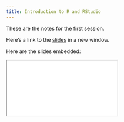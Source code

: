 ```yaml
---
title: Introduction to R and RStudio
---
```


These are the notes for the first session.

Here's a link to the [slides](/slides/01-foundations/01-intro/index.qmd){target="_blank"} in a new window.

Here are the slides embedded:

<iframe class="slide-deck ar3x2" src="/slides/01-foundations/01-intro/index.html" title="Introduction to R and RStudio slides">
</iframe>
